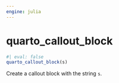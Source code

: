 ```yaml
---
engine: julia
---
```


# quarto_callout_block
    

::: {.callout-note appearance="simple" title="docblock" collapse=false}    


```julia
#| eval: false
quarto_callout_block(s)

```

Create a callout block with the string `s`.
 


:::
    

